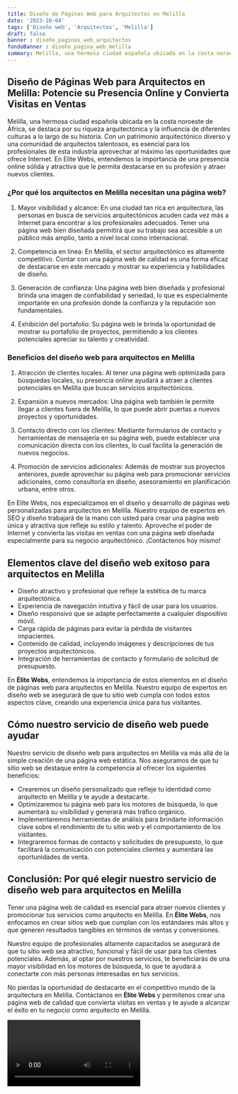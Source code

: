 ```yaml
---
title: Diseño de Páginas Web para Arquitectos en Melilla
date: '2023-10-04'
tags: ['Diseño web', 'Arquitectos', 'Melilla']
draft: false
banner : diseño_paginas_web_arquitectos
fondoBanner : diseño_pagina_web_melilla
summary: Melilla, una hermosa ciudad española ubicada en la costa noroeste de África, se destaca por su riqueza arquitectónica y la influencia de diferentes culturas a lo largo de su historia. Con un patrimonio arquitectónico diverso y una comunidad de arquitectos talentosos, es esencial para los profesionales de esta industria aprovechar al máximo las oportunidades que ofrece Internet. En Elite Webs, entendemos la importancia de una presencia online sólida y atractiva que le permita destacarse en su profesión y atraer nuevos clientes.
---
```


## Diseño de Páginas Web para Arquitectos en Melilla: Potencie su Presencia Online y Convierta Visitas en Ventas

Melilla, una hermosa ciudad española ubicada en la costa noroeste de África, se destaca por su riqueza arquitectónica y la influencia de diferentes culturas a lo largo de su historia. Con un patrimonio arquitectónico diverso y una comunidad de arquitectos talentosos, es esencial para los profesionales de esta industria aprovechar al máximo las oportunidades que ofrece Internet. En Elite Webs, entendemos la importancia de una presencia online sólida y atractiva que le permita destacarse en su profesión y atraer nuevos clientes.

### ¿Por qué los arquitectos en Melilla necesitan una página web?

1. Mayor visibilidad y alcance: En una ciudad tan rica en arquitectura, las personas en busca de servicios arquitectónicos acuden cada vez más a Internet para encontrar a los profesionales adecuados. Tener una página web bien diseñada permitirá que su trabajo sea accesible a un público más amplio, tanto a nivel local como internacional.

2. Competencia en línea: En Melilla, el sector arquitectónico es altamente competitivo. Contar con una página web de calidad es una forma eficaz de destacarse en este mercado y mostrar su experiencia y habilidades de diseño.

3. Generación de confianza: Una página web bien diseñada y profesional brinda una imagen de confiabilidad y seriedad, lo que es especialmente importante en una profesión donde la confianza y la reputación son fundamentales.

4. Exhibición del portafolio: Su página web le brinda la oportunidad de mostrar su portafolio de proyectos, permitiendo a los clientes potenciales apreciar su talento y creatividad.

### Beneficios del diseño web para arquitectos en Melilla

1. Atracción de clientes locales: Al tener una página web optimizada para búsquedas locales, su presencia online ayudará a atraer a clientes potenciales en Melilla que buscan servicios arquitectónicos.

2. Expansión a nuevos mercados: Una página web también le permite llegar a clientes fuera de Melilla, lo que puede abrir puertas a nuevos proyectos y oportunidades.

3. Contacto directo con los clientes: Mediante formularios de contacto y herramientas de mensajería en su página web, puede establecer una comunicación directa con los clientes, lo cual facilita la generación de nuevos negocios.

4. Promoción de servicios adicionales: Además de mostrar sus proyectos anteriores, puede aprovechar su página web para promocionar servicios adicionales, como consultoría en diseño, asesoramiento en planificación urbana, entre otros.

En Elite Webs, nos especializamos en el diseño y desarrollo de páginas web personalizadas para arquitectos en Melilla. Nuestro equipo de expertos en SEO y diseño trabajará de la mano con usted para crear una página web única y atractiva que refleje su estilo y talento. Aproveche el poder de Internet y convierta las visitas en ventas con una página web diseñada especialmente para su negocio arquitectónico. ¡Contáctenos hoy mismo!

<GifSeo />

<Cta />

## Elementos clave del diseño web exitoso para arquitectos en Melilla

- Diseño atractivo y profesional que refleje la estética de tu marca arquitectónica.
- Experiencia de navegación intuitiva y fácil de usar para los usuarios.
- Diseño responsivo que se adapte perfectamente a cualquier dispositivo móvil.
- Carga rápida de páginas para evitar la pérdida de visitantes impacientes.
- Contenido de calidad, incluyendo imágenes y descripciones de tus proyectos arquitectónicos.
- Integración de herramientas de contacto y formulario de solicitud de presupuesto.

En **Élite Webs**, entendemos la importancia de estos elementos en el diseño de páginas web para arquitectos en Melilla. Nuestro equipo de expertos en diseño web se asegurará de que tu sitio web cumpla con todos estos aspectos clave, creando una experiencia única para tus visitantes.

## Cómo nuestro servicio de diseño web puede ayudar

Nuestro servicio de diseño web para arquitectos en Melilla va más allá de la simple creación de una página web estática. Nos aseguramos de que tu sitio web se destaque entre la competencia al ofrecer los siguientes beneficios:

- Crearemos un diseño personalizado que refleje tu identidad como arquitecto en Melilla y te ayude a destacarte.
- Optimizaremos tu página web para los motores de búsqueda, lo que aumentará su visibilidad y generará más tráfico orgánico.
- Implementaremos herramientas de análisis para brindarte información clave sobre el rendimiento de tu sitio web y el comportamiento de los visitantes.
- Integraremos formas de contacto y solicitudes de presupuesto, lo que facilitará la comunicación con potenciales clientes y aumentará las oportunidades de venta.

## Conclusión: Por qué elegir nuestro servicio de diseño web para arquitectos en Melilla

Tener una página web de calidad es esencial para atraer nuevos clientes y promocionar tus servicios como arquitecto en Melilla. En **Élite Webs**, nos enfocamos en crear sitios web que cumplan con los estándares más altos y que generen resultados tangibles en términos de ventas y conversiones.

Nuestro equipo de profesionales altamente capacitados se asegurará de que tu sitio web sea atractivo, funcional y fácil de usar para tus clientes potenciales. Además, al optar por nuestros servicios, te beneficiarás de una mayor visibilidad en los motores de búsqueda, lo que te ayudará a conectarte con más personas interesadas en tus servicios.

No pierdas la oportunidad de destacarte en el competitivo mundo de la arquitectura en Melilla. Contáctanos en **Élite Webs** y permítenos crear una página web de calidad que convierta visitas en ventas y te ayude a alcanzar el éxito en tu negocio como arquitecto en Melilla.

<Video />

<CtaBot job='Arquitectos' city='Melilla'/>

<Gmaps query='Melilla+españa+maps' />